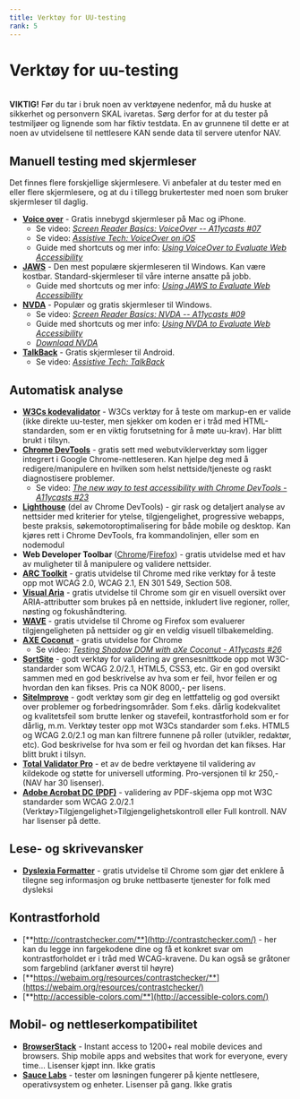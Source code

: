 ```yaml
---
title: Verktøy for UU-testing
rank: 5
---
```


# Verktøy for uu-testing

<TableOfContents />

<br />

<Alert variant="warning">
  <strong>VIKTIG!</strong> Før du tar i bruk noen av verktøyene nedenfor, må du
  huske at sikkerhet og personvern SKAL ivaretas. Sørg derfor for at du tester
  på testmiljøer og lignende som har fiktiv testdata. En av grunnene til dette
  er at noen av utvidelsene til nettlesere KAN sende data til servere utenfor
  NAV.
</Alert>

## Manuell testing med skjermleser

Det finnes flere forskjellige skjermlesere. Vi anbefaler at du tester med en eller flere skjermlesere, og at du i tillegg brukertester med noen som bruker skjermleser til daglig.

- [**Voice over**](https://webaim.org/articles/voiceover/) - Gratis innebygd skjermleser på Mac og iPhone.
  - Se video: [_Screen Reader Basics: VoiceOver -- A11ycasts #07_](https://www.youtube.com/watch?v=5R-6WvAihms)
  - Se video: [_Assistive Tech: VoiceOver on iOS_](https://www.youtube.com/watch?v=bCHpdjvxBws)
  - Guide med shortcuts og mer info: [_Using VoiceOver to Evaluate Web Accessibility_](https://webaim.org/articles/voiceover/)
- [**JAWS**](https://webaim.org/articles/jaws/) - Den mest populære skjermleseren til Windows. Kan være kostbar. Standard-skjermleser til våre interne ansatte på jobb.
  - Guide med shortcuts og mer info: [_Using JAWS to Evaluate Web Accessibility_](https://webaim.org/articles/jaws/)
- [**NVDA**](https://webaim.org/articles/nvda/) - Populær og gratis skjermleser til Windows.
  - Se video: [_Screen Reader Basics: NVDA -- A11ycasts #09_](https://www.youtube.com/watch?v=Jao3s_CwdRU)
  - Guide med shortcuts og mer info: [_Using NVDA to Evaluate Web Accessibility_](https://webaim.org/articles/nvda/)
  - [_Download NVDA_](https://www.nvaccess.org/)
- [**TalkBack**](https://support.google.com/accessibility/android/answer/6283677?hl=en) - Gratis skjermleser til Android.
  - Se video: [_Assistive Tech: TalkBack_](https://www.youtube.com/watch?v=0Zpzl4EKCco)

## Automatisk analyse

- [**W3Cs kodevalidator**](https://validator.w3.org/) - W3Cs verktøy for å teste om markup-en er valide (ikke direkte uu-tester, men sjekker om koden er i tråd med HTML-standarden, som er en viktig forutsetning for å møte uu-krav). Har blitt brukt i tilsyn.
- [**Chrome DevTools**](https://developers.google.com/web/tools/chrome-devtools/) - gratis sett med webutviklerverktøy som ligger integrert i Google Chrome-nettleseren. Kan hjelpe deg med å redigere/manipulere en hvilken som helst nettside/tjeneste og raskt diagnostisere problemer.
  - Se video: [_The new way to test accessibility with Chrome DevTools - A11ycasts #23_](https://www.youtube.com/watch?v=b0Q5Zp_yKaU)
- [**Lighthouse**](https://developers.google.com/web/tools/lighthouse/) (del av Chrome DevTools) - gir rask og detaljert analyse av nettsider med kriterier for ytelse, tilgjengelighet, progressive webapps, beste praksis, søkemotoroptimalisering for både mobile og desktop. Kan kjøres rett i Chrome DevTools, fra kommandolinjen, eller som en nodemodul
- **Web Developer Toolbar** ([Chrome](https://chrome.google.com/webstore/detail/web-developer-toolbar/deeboegbjcnfgidliakhpoapnpomphji)/[Firefox](https://addons.mozilla.org/en-US/firefox/addon/web-developer/)) - gratis utvidelse med et hav av muligheter til å manipulere og validere nettsider.
- [**ARC Toolkit**](https://chrome.google.com/webstore/detail/arc-toolkit/chdkkkccnlfncngelccgbgfmjebmkmce) - gratis utvidelse til Chrome med rike verktøy for å teste opp mot WCAG 2.0, WCAG 2.1, EN 301 549, Section 508.
- [**Visual Aria**](https://chrome.google.com/webstore/detail/visual-aria/lhbmajchkkmakajkjenkchhnhbadmhmk) - gratis utvidelse til Chrome som gir en visuell oversikt over ARIA-attributter som brukes på en nettside, inkludert live regioner, roller, nøsting og fokushåndtering.
- [**WAVE**](https://wave.webaim.org/) - gratis utvidelse til Chrome og Firefox som evaluerer tilgjengeligheten på nettsider og gir en veldig visuell tilbakemelding.
- [**AXE Coconut**](https://chrome.google.com/webstore/detail/axe-coconut/iobddmbdndbbbfjopjdgadphaoihpojp) - gratis utvidelse for Chrome
  - Se video: [_Testing Shadow DOM with aXe Coconut - A11ycasts #26_](https://www.youtube.com/watch?v=1uyQdC3LqLo)
- [**SortSite**](https://www.powermapper.com/products/sortsite/) - godt verktøy for validering av grensesnittkode opp mot W3C-standarder som WCAG 2.0/2.1, HTML5, CSS3, etc. Gir en god oversikt sammen med en god beskrivelse av hva som er feil, hvor feilen er og hvordan den kan fikses. Pris ca NOK 8000,- per lisens.
- [**SiteImprove**](https://siteimprove.com/nb-no/) - godt verktøy som gir deg en lettfattelig og god oversikt over problemer og forbedringsområder. Som f.eks. dårlig kodekvalitet og kvalitetsfeil som brutte lenker og stavefeil, kontrastforhold som er for dårlig, m.m. Verktøy tester opp mot W3Cs standarder som f.eks. HTML5 og WCAG 2.0/2.1 og man kan filtrere funnene på roller (utvikler, redaktør, etc). God beskrivelse for hva som er feil og hvordan det kan fikses. Har blitt brukt i tilsyn.
- [**Total Validator Pro**](http://www.totalvalidator.com/) - et av de bedre verktøyene til validering av kildekode og støtte for universell utforming. Pro-versjonen til kr 250,- (NAV har 30 lisenser).
- [**Adobe Acrobat DC (PDF)**](https://helpx.adobe.com/no/acrobat/user-guide.html?topic=/no/no/acrobat/morehelp/accessibility_tags_and_reflow.ug.js) - validering av PDF-skjema opp mot W3C standarder som WCAG 2.0/2.1 (Verktøy>Tilgjengelighet>Tilgjengelighetskontroll eller Full kontroll. NAV har lisenser på dette.

## Lese- og skrivevansker

- [**Dyslexia Formatter**](https://chrome.google.com/webstore/detail/dyslexia-formatter/kggkghfhlppjclojgphbploiaipgogoc) - gratis utvidelse til Chrome som gjør det enklere å tilegne seg informasjon og bruke nettbaserte tjenester for folk med dysleksi

## Kontrastforhold

- [**http://contrastchecker.com/**](http://contrastchecker.com/) - her kan du legge inn fargekodene dine og få et konkret svar om kontrastforholdet er i tråd med WCAG-kravene. Du kan også se gråtoner som fargeblind (arkfaner øverst til høyre)
- [**https://webaim.org/resources/contrastchecker/**](https://webaim.org/resources/contrastchecker/)
- [**http://accessible-colors.com/**](http://accessible-colors.com/)

## Mobil- og nettleserkompatibilitet

- [**BrowserStack**](https://www.browserstack.com) - Instant access to 1200+ real mobile devices and browsers. Ship mobile apps and websites that work for everyone, every time… Lisenser kjøpt inn. Ikke gratis
- [**Sauce Labs**](https://saucelabs.com) - tester om løsningen fungerer på kjente nettlesere, operativsystem og enheter. Lisenser på gang. Ikke gratis

